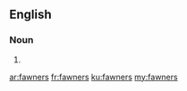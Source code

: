 ==English==

===Noun===
{{head|en|plural}}

# {{plural of|fawner|lang=en|nocat=1}}

[[ar:fawners]]
[[fr:fawners]]
[[ku:fawners]]
[[my:fawners]]